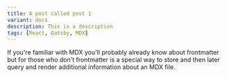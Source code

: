 ```yaml
---
title: A post called post 1
variant: docs
description: This is a description
tags: [React, Gatsby, MDX]
---
```


If you're familiar with MDX you'll probably already know about frontmatter but for those who don't frontmatter is a special way to store and then later query and render additional information about an MDX file.
